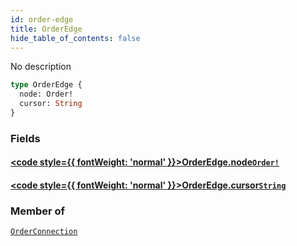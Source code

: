 ```yaml
---
id: order-edge
title: OrderEdge
hide_table_of_contents: false
---
```








No description

```graphql
type OrderEdge {
  node: Order!
  cursor: String
}
```


### Fields

#### [<code style={{ fontWeight: 'normal' }}>OrderEdge.<b>node</b></code>](#)<Bullet />[`Order!`](/docs/testnet/graphql/objects/order) <Badge class="secondary" text="non-null"/> <Badge class="secondary" text="object"/>
> 
> 

#### [<code style={{ fontWeight: 'normal' }}>OrderEdge.<b>cursor</b></code>](#)<Bullet />[`String`](/docs/testnet/graphql/scalars/string) <Badge class="secondary" text="scalar"/>
> 
> 



### Member of

[`OrderConnection`](/docs/testnet/graphql/objects/order-connection)  <Badge class="secondary" text="object"/>



